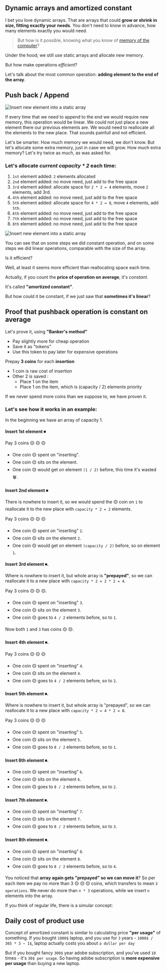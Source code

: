 
## Dynamic arrays and amortized constant

I bet you love dynamic arrays. That are arrays that could **grow or shrink in size, fitting exactly your needs**.
You don't need to know in advance, how many elements exactly you would need.


> But how is it possible, knowing what you know of [memory of the computer](../../chapter/time_and_space/static_arrays)? 

Under the hood, we still use static arrays and allocate new memory.

But how make operations *efficient*? 

Let's talk about the most common operation: **adding element to the end of the array**.

## Push back / Append 

<Image
      src="https://res.cloudinary.com/ava-coding-com/image/upload/v1749376231/Algorithms%20Book/insert_element_phjdxa.png"
      width={700}
      height={600}
      alt="Insert new element into a static array"
/>


If every time that we need to append to the end we would require new memory, this operation would be linear.
We could not just place a new element there our previous elements are. 
We would need to reallocate all the elements to the new place.
That sounds painfull and not efficient.

Let's be smarter. How much memory we would need, we don't know. But let's allocate some extra memory, just in case we will grow.
How much extra memory? Let's try twice as much, as was asked for.

### Let's allocate *current capacity * 2* each time:

1. `1st` element added: `2` elements allocated
1. `2nd` element added: no move need, just add to the free space
1. `3rd` element added: allocate space for `2 * 2 = 4` elements, move `2` elements, add 3rd.
1. `4th` element added: no move need, just add to the free space
1. `5th` element added: allocate space for `4 * 2 = 8`, move `4` elements, add `5th`.
1. `6th` element added: no move need, just add to the free space
1. `7th` element added: no move need, just add to the free space
1. `8th` element added: no move need, just add to the free space


<Image
      src="https://res.cloudinary.com/ava-coding-com/image/upload/v1749398264/Algorithms%20Book/dynamic_array_wkwaaa.gif"
      width={700}
      height={600}
      alt="Insert new element into a static array"
/>



You can see that on some steps we did constant operation,
 and on some steps we did linear operations, comparable with the size of the array.

Is it efficient?

Well, at least it seems more efficient than reallocating space each time.

Actually, if you count the **price of operation on average**, it's *constant*.

It's called **"amortized constant"**.

But how could it be constant, if we just saw that **sometimes it's linear**?

## Proof that pushback operation is constant on average

Let's prove it, using **"Banker's method"**

- Pay slightly more for cheap operation
- Save it as "tokens"
- Use this token to pay later for expensive operations

Prepay **3 coins** for each **insertion**
- 1 coin is raw cost of insertion
- Other 2 is saved :
    - Place 1 on the item
    - Place 1 on the item, which is (capacity / 2) elements priority

If we never spend more coins than we suppose to, we have proven it.

### Let's see how it works in an example:

In the beginning we have an array of capacity 1.

#### Insert 1st element ⏹

 Pay 3 coins 🟡 🟡 🟡
- One coin 🟡 spent on "inserting".
- One coin 🟡 sits on the element.
- One coin 🟡 would get on element `(1 / 2)` before, this time it's wasted 🗑.


#### Insert 2nd element ⏹

There is nowhere to insert it, so we would spend the 🟡 coin on `1` to reallocate it to the new place with `capacity * 2 = 2` elements.

Pay 3 coins 🟡 🟡 🟡
- One coin 🟡 spent on "inserting" `2`.
- One coin 🟡 sits on the element `2`.
- One coin 🟡 would get on element `(capacity / 2)` before, so on element `1`.


#### Insert 3rd element ⏹.
Where is nowhere to insert it, but whole array is **"prepayed"**, so we can reallocate it to a new place with `capacity * 2 = 2 * 2 = 4`.

Pay 3 coins 🟡 🟡 🟡.
- One coin 🟡 spent on "inserting" `3`.
- One coin 🟡 sits on the element `3`.
- One coin 🟡 goes to `4 / 2` elements before, so to `1`.

Now both `1` and `3` has coins 🟡 🟡.

#### Insert 4th element ⏹.

Pay 3 coins 🟡 🟡 🟡

- One coin 🟡 spent on "inserting" `4`.
- One coin 🟡 sits on the element `4`.
- One coin 🟡 goes to `4 / 2` elements before, so to `2`.

#### Insert 5th element ⏹. 
Where is nowhere to insert it, but whole array is "prepayed", so we can reallocate it to a new place with `capacity * 2 = 4 * 2 = 8`.

Pay 3 coins 🟡 🟡 🟡
- One coin 🟡 spent on "inserting" `5`.
- One coin 🟡 sits on the element `5`.
- One coin 🟡 goes to `8 / 2` elements before, so to `1`.

#### Insert 6th element ⏹.
- One coin 🟡 spent on "inserting" `6`.
- One coin 🟡 sits on the element `6`.
- One coin 🟡 goes to `8 / 2` elements before, so to `2`.


#### Insert 7th element ⏹.
- One coin 🟡 spent on "inserting" `7`.
- One coin 🟡 sits on the element `7`.
- One coin 🟡 goes to `8 / 2` elements before, so to `3`.

#### Insert 8th element ⏹.
- One coin 🟡 spent on "inserting" `8`.
- One coin 🟡 sits on the element `8`.
- One coin 🟡 goes to `8 / 2` elements before, so to `4`.

You noticed that **array again gets "prepayed" so we can move it**?
So per each item we pay no more than 3 🟡 🟡 🟡 coins, which transfers to mean `3 operations`.
We never do more than `n * 3` operations, while we insert `n` elements into the array.

If you think of regular life, there is a simular concept:

## Daily cost of product use

Concept of amortized constant is similar to calculating price **"per usage"** of something.
If you bought `1000$` laptop, and you use for `3` years - `1000$ / 365 * 3 ~ 1$`,
 laptop actually costs you about `a dollar per day` 

But if you bought fancy `300$` year adobe subscription, and you've used `10` times - it's `30$ per usage`.
So having adobe subscription is **more expensive per usage** than buying a new laptop.

